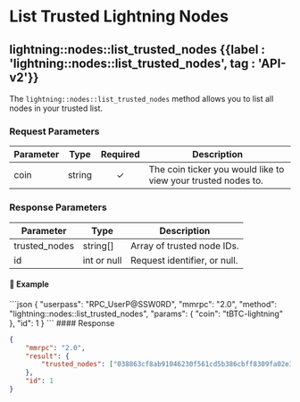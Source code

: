 
# List Trusted Lightning Nodes

## lightning::nodes::list\_trusted\_nodes {{label : 'lightning::nodes::list_trusted_nodes', tag : 'API-v2'}}

The `lightning::nodes::list_trusted_nodes` method allows you to list all nodes in your trusted list.

### Request Parameters

| Parameter | Type   | Required | Description                                                   |
| --------- | ------ | :------: | ------------------------------------------------------------- |
| coin      | string |     ✓    | The coin ticker you would like to view your trusted nodes to. |

### Response Parameters

| Parameter      | Type        | Description                  |
| -------------- | ----------- | ---------------------------- |
| trusted\_nodes | string\[]   | Array of trusted node IDs.   |
| id             | int or null | Request identifier, or null. |

#### 📌 Example

<CodeGroup title="lightning::nodes::list_trusted_nodes" tag="POST" label="lightning::nodes::list_trusted_nodes" mm2MethodDecorate="true">
  ```json
  {
    "userpass": "RPC_UserP@SSW0RD",
    "mmrpc": "2.0",
    "method": "lightning::nodes::list_trusted_nodes",
    "params": {
      "coin": "tBTC-lightning"
    },
    "id": 1
  }
  ```
</CodeGroup>

<CollapsibleSection expandedText="Hide Response" collapsedText="Show Response">
  #### Response

  ```json
  {
      "mmrpc": "2.0",
      "result": {
          "trusted_nodes": ["038863cf8ab91046230f561cd5b386cbff8309fa02e3f0c3ed161a3aeb64a643b9"]
      },
      "id": 1
  }
  ```
</CollapsibleSection>
